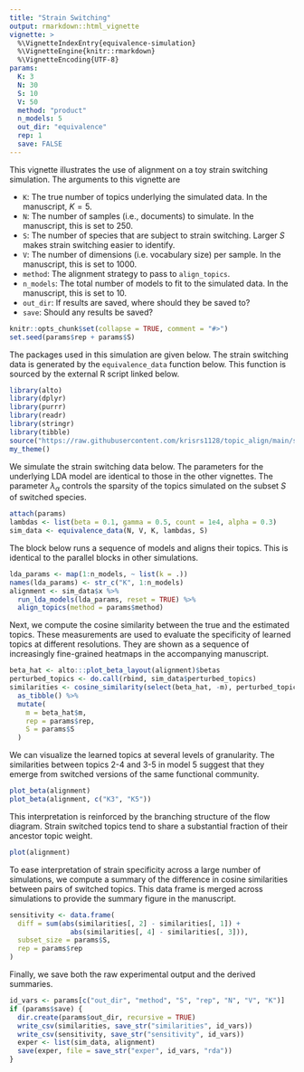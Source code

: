 ```yaml
---
title: "Strain Switching"
output: rmarkdown::html_vignette
vignette: >
  %\VignetteIndexEntry{equivalence-simulation}
  %\VignetteEngine{knitr::rmarkdown}
  %\VignetteEncoding{UTF-8}
params:
  K: 3
  N: 30
  S: 10
  V: 50
  method: "product"
  n_models: 5
  out_dir: "equivalence"
  rep: 1
  save: FALSE
---
```


This vignette illustrates the use of alignment on a toy strain switching
simulation. The arguments to this vignette are 

* `K`: The true number of topics underlying the simulated data. In the
manuscript, $K = 5$.
* `N`: The number of samples (i.e., documents) to simulate. In the manuscript, this is set to 250.
* `S`: The number of species that are subject to strain switching. Larger $S$
makes strain switching easier to identify.
* `V`: The number of dimensions (i.e. vocabulary size) per sample. In the manuscript, this is set to 1000.
* `method`: The alignment strategy to pass to `align_topics`.
* `n_models`: The total number of models to fit to the simulated data. In the
manuscript, this is set to 10.
* `out_dir`: If results are saved, where should they be saved to?
* `save`: Should any results be saved?

```r
knitr::opts_chunk$set(collapse = TRUE, comment = "#>")
set.seed(params$rep + params$S)
```

The packages used in this simulation are given below. The strain switching data
is generated by the `equivalence_data` function below. This function is sourced
by the external R script linked below.

```r
library(alto)
library(dplyr)
library(purrr)
library(readr)
library(stringr)
library(tibble)
source("https://raw.githubusercontent.com/krisrs1128/topic_align/main/simulations/simulation_functions.R")
my_theme()
```

We simulate the strain switching data below. The parameters for the underlying
LDA model are identical to those in the other vignettes. The parameter
$\lambda_{\alpha}$ controls the sparsity of the topics simulated on the subset
$S$ of switched species.

```r
attach(params)
lambdas <- list(beta = 0.1, gamma = 0.5, count = 1e4, alpha = 0.3)
sim_data <- equivalence_data(N, V, K, lambdas, S)
```

The block below runs a sequence of models and aligns their topics. This is
identical to the parallel blocks in other simulations.

```r
lda_params <- map(1:n_models, ~ list(k = .))
names(lda_params) <- str_c("K", 1:n_models)
alignment <- sim_data$x %>%
  run_lda_models(lda_params, reset = TRUE) %>%
  align_topics(method = params$method)
```

Next, we compute the cosine similarity between the true and the estimated
topics. These measurements are used to evaluate the specificity of learned
topics at different resolutions. They are shown as a sequence of increasingly
fine-grained heatmaps in the accompanying manuscript.

```r
beta_hat <- alto:::plot_beta_layout(alignment)$betas
perturbed_topics <- do.call(rbind, sim_data$perturbed_topics)
similarities <- cosine_similarity(select(beta_hat, -m), perturbed_topics) %>%
  as_tibble() %>%
  mutate(
    m = beta_hat$m,
    rep = params$rep,
    S = params$S
  )
```

We can visualize the learned topics at several levels of granularity. The
similarities between topics 2-4 and 3-5 in model 5 suggest that they emerge from
switched versions of the same functional community.

```r
plot_beta(alignment)
plot_beta(alignment, c("K3", "K5"))
```

This interpretation is reinforced by the branching structure of the flow
diagram. Strain switched topics tend to share a substantial fraction of their
ancestor topic weight.

```r
plot(alignment)
```

To ease interpretation of strain specificity across a large number of
simulations, we compute a summary of the difference in cosine similarities
between pairs of switched topics. This data frame is merged across simulations
to provide the summary figure in the manuscript.

```r
sensitivity <- data.frame(
  diff = sum(abs(similarities[, 2] - similarities[, 1]) +
               abs(similarities[, 4] - similarities[, 3])),
  subset_size = params$S,
  rep = params$rep
)
```

Finally, we save both the raw experimental output and the derived summaries.

```r
id_vars <- params[c("out_dir", "method", "S", "rep", "N", "V", "K")]
if (params$save) {
  dir.create(params$out_dir, recursive = TRUE)
  write_csv(similarities, save_str("similarities", id_vars))
  write_csv(sensitivity, save_str("sensitivity", id_vars))
  exper <- list(sim_data, alignment)
  save(exper, file = save_str("exper", id_vars, "rda"))
}
```
